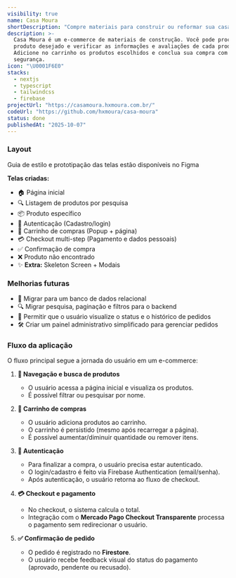 ```yaml
---
visibility: true
name: Casa Moura
shortDescription: "Compre materiais para construir ou reformar sua casa. "
description: >-
  Casa Moura é um e-commerce de materiais de construção. Você pode procurar pelo
  produto desejado e verificar as informações e avaliações de cada produto.
  Adicione no carrinho os produtos escolhidos e conclua sua compra com
  segurança.
icon: "\U0001F6E0️"
stacks:
  - nextjs
  - typescript
  - tailwindcss
  - firebase
projectUrl: "https://casamoura.hxmoura.com.br/"
codeUrl: "https://github.com/hxmoura/casa-moura"
status: done
publishedAt: "2025-10-07"
---
```


### Layout

Guia de estilo e prototipação das telas estão disponíveis no <CustomLink external href="https://www.figma.com/design/VfI83my6VZsLKM4GZJkBhO/Casa-Moura">Figma</CustomLink>

**Telas criadas:**

- 🏠 Página inicial
- 🔍 Listagem de produtos por pesquisa
- 📦 Produto específico
- 🔑 Autenticação (Cadastro/login)
- 🛒 Carrinho de compras (Popup + página)
- 💳 Checkout multi-step (Pagamento e dados pessoais)
- ✅ Confirmação de compra
- ❌ Produto não encontrado
- ✨ **Extra:** Skeleton Screen + Modais

<Spacer />

### Melhorias futuras

- 🔄 Migrar para um banco de dados relacional
- 🔍 Migrar pesquisa, paginação e filtros para o backend
- 👤 Permitir que o usuário visualize o status e o histórico de pedidos
- 🛠️ Criar um painel administrativo simplificado para gerenciar pedidos

<Spacer />

### Fluxo da aplicação

O fluxo principal segue a jornada do usuário em um e-commerce:

1. **🔎 Navegação e busca de produtos**

   - O usuário acessa a página inicial e visualiza os produtos.
   - É possível filtrar ou pesquisar por nome.

2. **🛒 Carrinho de compras**

   - O usuário adiciona produtos ao carrinho.
   - O carrinho é persistido (mesmo após recarregar a página).
   - É possível aumentar/diminuir quantidade ou remover itens.

3. **🔑 Autenticação**

   - Para finalizar a compra, o usuário precisa estar autenticado.
   - O login/cadastro é feito via Firebase Authentication (email/senha).
   - Após autenticação, o usuário retorna ao fluxo de checkout.

4. **💳 Checkout e pagamento**

   - No checkout, o sistema calcula o total.
   - Integração com o **Mercado Pago Checkout Transparente** processa o pagamento sem redirecionar o usuário.

5. **✅ Confirmação de pedido**
   - O pedido é registrado no **Firestore**.
   - O usuário recebe feedback visual do status do pagamento (aprovado, pendente ou recusado).
